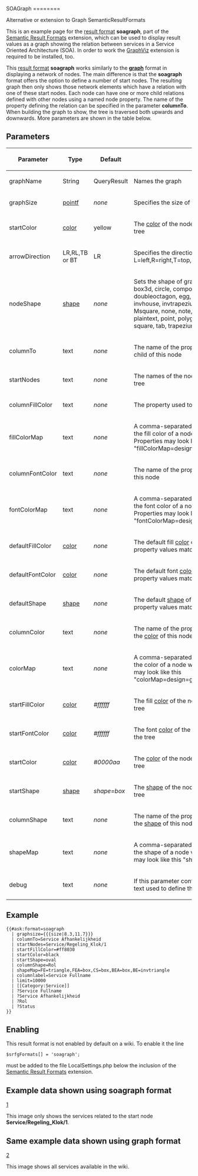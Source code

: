 SOAGraph
========

Alternative or extension to Graph SemanticResultFormats

{{Result format
| format name=soagraph
| authors=Jan de Baat, Alten PTS
| minimum version=1.7
| maximum version=still supported
| further reqs=GraphViz
| component=Semantic Result Formats
| is enabled=no
| categories=graph
| description=Displays the relation between SOA services
}}
This is an example page for the [http://www.semantic-mediawiki.org/wiki/Help:Result_formats result format] '''soagraph''', part of the [http://www.semantic-mediawiki.org/wiki/Semantic_Result_Formats Semantic Result Formats] extension, which can be used to display result values as a graph showing the relation between services in a Service Oriented Architecture (SOA). In order to work the [http://www.semantic-mediawiki.org/wiki/GraphViz GraphViz] extension is required to be installed, too.

This [http://www.semantic-mediawiki.org/wiki/Help:Result_formats result format] '''soagraph''' works similarly to the [http://http://www.semantic-mediawiki.org/wiki/Help:Graph_format '''graph'''] format in displaying a network of nodes. The main difference is that the '''soagraph''' format offers the option to define a number of start nodes. The resulting graph then only shows those network elements which have a relation with one of these start nodes. Each node can have one or more child relations defined with other nodes using a named node property. The name of the property defining the relation can be specified in the parameter '''columnTo'''. When building the graph to show, the tree is traversed both upwards and downwards. More parameters are shown in the table below.


== Parameters ==
<!-- This is an auto-generated table of parameter descriptions that displays up to date docs for the installed version of SMW. Do not attempt to modify or translate in-wiki. For more info contact User:Jeroen De Dauw {{#smwdoc:graph}} -->

{| class="wikitable sortable"
|-
! Parameter
! Type 
! Default 
! Notes
|-
| graphName
| String
| QueryResult
| Names the graph
|-
| graphSize
| [http://www.graphviz.org/content/attrs-test#kpointf pointf]
| ''none''
| Specifies the size of the graph
|-
| startColor
| [http://www.graphviz.org/doc/info/colors.html color]
| yellow
| The [http://www.graphviz.org/doc/info/colors.html color] of the nodes defined as starting point for the tree
|-
| arrowDirection
| LR,RL,TB or BT
| LR
| Specifies the direction of the graph L=left,R=right,T=top,B=bottom
|-
| nodeShape
| [http://www.graphviz.org/doc/info/shapes.html shape]
| ''none''
| Sets the shape of graph nodes. Allowed values: box, box3d, circle, component, diamond, doublecircle, doubleoctagon, egg, ellipse, folder, hexagon, house, invhouse, invtrapezium, invtriangle, Mcircle, Mdiamond, Msquare, none, note, octagon, parallelogram, pentagon , plaintext, point, polygon, rect, rectangle, septagon, square, tab, trapezium, triangle, tripleoctagon
|-
| columnTo
| text
| ''none''
| The name of the property containing a reference to the child of this node
|-
| startNodes
| text
| ''none''
| The names of the nodes defined as starting point for the tree
|-
| columnFillColor
| text
| ''none''
| The property used to define the fill [http://www.graphviz.org/doc/info/colors.html color] of this node
|-
| fillColorMap
| text
| ''none''
| A comma-separated list of "<value>=[http://www.graphviz.org/doc/info/colors.html color]" pairs used to define the fill color of a node with that property defined. Properties may look like this "fillColorMap=design=gray,test=gray,production=green"
|-
| columnFontColor
| text
| ''none''
| The name of the property used to define the font [http://www.graphviz.org/doc/info/colors.html color] of this node
|-
| fontColorMap
| text
| ''none''
| A comma-separated list of "<value>=[http://www.graphviz.org/doc/info/colors.html color]" pairs used to define the font color of a node with that property defined. Properties may look like this "fontColorMap=design=gray,test=gray,production=green"
|-
| defaultFillColor
| [http://www.graphviz.org/doc/info/colors.html color]
| ''none''
| The default fill [http://www.graphviz.org/doc/info/colors.html color] of a node when none of the defined property values match
|-
| defaultFontColor
| [http://www.graphviz.org/doc/info/colors.html color]
| ''none''
| The default font [http://www.graphviz.org/doc/info/colors.html color] of a node when none of the defined property values match
|-
| defaultShape
| [http://www.graphviz.org/doc/info/shapes.html shape]
| ''none''
| The default [http://www.graphviz.org/doc/info/shapes.html shape] of a node when none of the defined property values match
|-
| columnColor
| text
| ''none''
| The name of the property containing the value to define the [http://www.graphviz.org/doc/info/colors.html color] of this node
|-
| colorMap
| text
| ''none''
| A comma-separated list of "<value>=[http://www.graphviz.org/doc/info/colors.html color]" pairs used to define the color of a node with that property defined. Properties may look like this "colorMap=design=gray,test=gray,production=green"
|-
| startFillColor
| [http://www.graphviz.org/doc/info/colors.html color]
| ''#ffffff''
| The fill [http://www.graphviz.org/doc/info/colors.html color] of the nodes defined as starting point for the tree
|-
| startFontColor
| [http://www.graphviz.org/doc/info/colors.html color]
| ''#ffffff''
| The font [http://www.graphviz.org/doc/info/colors.html color] of the nodes defined as starting point for the tree
|-
| startColor
| [http://www.graphviz.org/doc/info/colors.html color]
| ''#0000aa''
| The [http://www.graphviz.org/doc/info/colors.html color] of the nodes defined as starting point for the tree
|-
| startShape
| [http://www.graphviz.org/doc/info/shapes.html shape]
| ''shape=box''
| The [http://www.graphviz.org/doc/info/shapes.html shape] of the nodes defined as starting point for the tree
|-
| columnShape
| text
| ''none''
| The name of the property containing the value to define the [http://www.graphviz.org/doc/info/shapes.html shape] of this node
|-
| shapeMap
| text
| ''none''
| A comma-separated list of "<value>=[http://www.graphviz.org/doc/info/shapes.html shape]" pairs used to define the shape of a node with that property defined. Properties may look like this "shapemap=FE=triangle,FEA=box"
|-
| debug
| text
| ''none''
| If this parameter contains any value, the output shows the text used to define the graph
|}

== Example ==
<pre>{{#ask:format=soagraph
  | graphsize={{{size|8.3,11.7}}}
  | columnTo=Service Afhankelijkheid
  | startNodes=Service/Regeling_Klok/1
  | startFillColor=#ff8030
  | startColor=black
  | startShape=oval
  | columnShape=Rol
  | shapeMap=FE=triangle,FEA=box,CS=box,BEA=box,BE=invtriangle
  | columnlabel=Service Fullname
  | limit=10000
  | [[Category:Service]]
  | ?Service Fullname
  | ?Service Afhankelijkheid
  | ?Rol
  | ?Status
}}</pre>

== Enabling ==
This result format is not enabled by default on a wiki. To enable it the line 
<pre lang="php">$srfgFormats[] = 'soagraph';</pre>
must be added to the file LocalSettings.php below the inclusion of the [http://www.semantic-mediawiki.org/wiki/Semantic_Result_Formats Semantic Result Formats] extension.

== Example data shown using soagraph format ==

[https://github.com/JdBAlten/SOAGraph/blob/master/Example_SOAGraph.png|center|100px|caption]

This image only shows the services related to the start node '''Service/Regeling_Klok/1'''.

== Same example data shown using graph format ==

[https://github.com/JdBAlten/SOAGraph/blob/master/Example_Graph.png|center|100px|caption]

This image shows all services available in the wiki.

